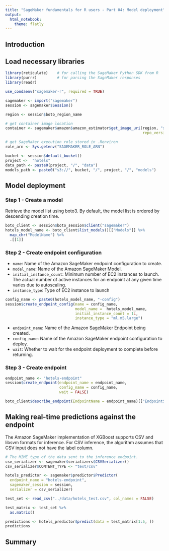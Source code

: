 ```yaml
---
title: "SageMaker fundamentals for R users - Part 04: Model deployment"
output: 
  html_notebook:
    theme: flatly
---
```



## Introduction

## Load necessary libraries

```r
library(reticulate)    # for calling the SageMaker Python SDK from R
library(purrr)         # for parsing the SageMaker responses
library(readr)
```


```r
use_condaenv("sagemaker-r", required = TRUE)

sagemaker <- import("sagemaker")
session <- sagemaker$Session()
```

```r
region <- session$boto_region_name
```


```r


# get container image location
container <- sagemaker$amazon$amazon_estimator$get_image_uri(region, "xgboost",
                                                             repo_version = "1.0-1")

# get SageMaker execution role stored in .Renviron
role_arn <- Sys.getenv("SAGEMAKER_ROLE_ARN")

bucket <- session$default_bucket()
project <-  "hotels"
data_path <- paste0(project, "/", "data")
models_path <- paste0("s3://", bucket, "/", project, "/", "models")
```

## Model deployment 

### Step 1 - Create a model

Retrieve the model list using boto3. By default, the model list is ordered by descending creation time. 

```r
boto_client <- session$boto_session$client("sagemaker")
hotels_model_name <- boto_client$list_models()[["Models"]] %>% 
  map_chr("ModelName") %>% 
  .[[1]]

```



### Step 2 - Create endpoint configuration

* `name`:  Name of the Amazon SageMaker endpoint configuration to create.
* `model_name`: Name of the Amazon SageMaker Model.
* `initial_instance_count`: Minimum number of EC2 instances to launch. The actual number of active instances for an endpoint at any given time varies due to autoscaling.
* `instance_type`: Type of EC2 instance to launch


```r
config_name <- paste0(hotels_model_name, "-config")
session$create_endpoint_config(name = config_name,
                               model_name =  hotels_model_name, 
                               initial_instance_count = 1L, 
                               instance_type = "ml.m5.large")
```


* `endpoint_name`: Name of the Amazon SageMaker Endpoint being created.
* `config_name`: Name of the Amazon SageMaker endpoint configuration to deploy.
* `wait`: Whether to wait for the endpoint deployment to complete before returning.


### Step 3 - Create endpoint

```r
endpoint_name <- "hotels-endpoint"
session$create_endpoint(endpoint_name = endpoint_name, 
                        config_name = config_name,
                        wait = FALSE)
```


```r
boto_client$describe_endpoint(EndpointName = endpoint_name)[["EndpointStatus"]]
```

## Making real-time predictions against the endpoint

The Amazon SageMaker implementation of XGBoost supports CSV and libsvm formats for inference.
For CSV inference, the algorithm assumes that CSV input does not have the label column. 

```r
# The MIME type of the data sent to the inference endpoint.
csv_serializer <- sagemaker$serializers$CSVSerializer()
csv_serializer$CONTENT_TYPE <- "text/csv"

hotels_predictor <- sagemaker$predictor$Predictor(
  endpoint_name = "hotels-endpoint", 
  sagemaker_session = session, 
  serializer = csv_serializer)

```

```r
test_set <- read_csv("../data/hotels_test.csv", col_names = FALSE)

test_matrix <- test_set %>% 
  as.matrix()

predictions <- hotels_predictor$predict(data = test_matrix[1:5, ])
predictions
```


## Summary
